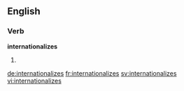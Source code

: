 ==English==

===Verb===
'''internationalizes'''

# {{en-third-person singular of|internationalize}}

[[de:internationalizes]]
[[fr:internationalizes]]
[[sv:internationalizes]]
[[vi:internationalizes]]
